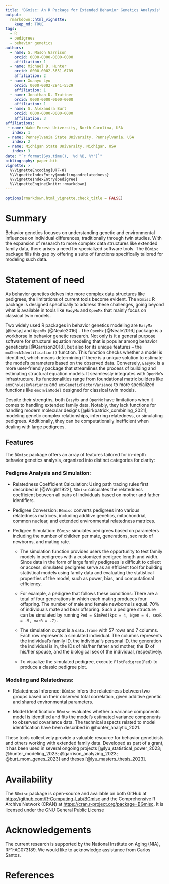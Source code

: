 ```yaml
---
title: 'BGmisc: An R Package for Extended Behavior Genetics Analysis'
output:
  rmarkdown::html_vignette:
    keep_md: TRUE
tags:
  - R
  - pedigrees
  - behavior genetics
authors:
  - name: S. Mason Garrison
    orcid: 0000-0000-0000-0000
    affiliation: 1
  - name: Michael D. Hunter
    orcid: 0000-0002-3651-6709
    affiliation: 2
  - name: Xuanyu Lyu
    orcid: 0000-0002-2841-5529
    affiliation: 1
  - name: Jonathan D. Trattner
    orcid: 0000-0000-0000-0000
    affiliation: 1  
  - name: S. Alexandra Burt
    orcid: 0000-0000-0000-0000
    affiliation: 3
affiliations:
 - name: Wake Forest University, North Carolina, USA
   index: 1
 - name: Pennsylvania State University, Pennsylvania, USA
   index: 2
 - name: Michigan State University, Michigan, USA
   index: 3
date: "`r format(Sys.time(), '%d %B, %Y')`"
bibliography: paper.bib
vignette: >
  %\VignetteEncoding{UTF-8}
  %\VignetteIndexEntry{modelingandrelatedness}
  %\VignetteIndexEntry{pedigree}
  %\VignetteEngine{knitr::rmarkdown}
---
```


```r
options(rmarkdown.html_vignette.check_title = FALSE)
```

```{=html}
<!--Guidance 
JOSS welcomes submissions from broadly diverse research areas. For this reason, we require that authors include in the paper some sentences that explain the software functionality and domain of use to a non-specialist reader. We also require that authors explain the research applications of the software. The paper should be between 250-1000 words. Authors submitting papers significantly longer than 1000 words may be asked to reduce the length of their paper.
Your paper should include:

A list of the authors of the software and their affiliations, using the correct format (see the example below).
A summary describing the high-level functionality and purpose of the software for a diverse, non-specialist audience.
A Statement of need section that clearly illustrates the research purpose of the software and places it in the context of related work.
A list of key references, including to other software addressing related needs. Note that the references should include full names of venues, e.g., journals and conferences, not abbreviations only understood in the context of a specific discipline.
Mention (if applicable) a representative set of past or ongoing research projects using the software and recent scholarly publications enabled by it.
Acknowledgment of any financial support.
-->
```
# Summary

<!-- > A summary describing the high-level functionality and purpose of the software for a diverse, non-specialist audience. -->

Behavior genetics focuses on understanding genetic and environmental influences on individual differences, traditionally through twin studies. With the expansion of research to more complex data structures like extended family data, there arises a need for specialized software tools. The `BGmisc` package fills this gap by offering a suite of functions specifically tailored for modeling such data.

# Statement of need

<!-- A Statement of need section that clearly illustrates the research purpose of the software and places it in the context of related work. -->

As behavior genetics delves into more complex data structures like pedigrees, the limitations of current tools become evident. The `BGmisc` R package is designed specifically to address these challenges, going beyond what is available in tools like `EasyMx` and `OpenMx` that mainly focus on classical twin models.

Two widely used R packages in behavior genetics modeling are `EasyMx` [@easy] and `OpenMx` [@Neale2016] . The `OpenMx` [@Neale2016] package is a workhorse in behavior genetic research. Not only is it a general purpose software for structural equation modeling that is popular among behavior geneticists [@Garrison2018], but also for its unique features -- the `mxCheckIdentification()` function. This function checks whether a model is identified, which means determining if there is a unique solution to estimate the model's parameters based on the observed data. Conversely, `EasyMx` is a more user-friendly package that streamlines the process of building and estimating structural equation models. It seamlessly integrates with `OpenMx`'s infrastructure. Its functionalities range from foundational matrix builders like `emxCholeskyVariance` and `emxGeneticFactorVariance` to more specialized functions like `emxTwinModel` designed for classical twin models.

Despite their strengths, both `EasyMx` and `OpenMx` have limitations when it comes to handling extended family data. Notably, they lack functions for handling modern molecular designs [@kirkpatrick_combining_2021], modeling genetic complex relationships, inferring relatedness, or simulating pedigrees. Additionally, they can be computationally inefficient when dealing with large pedigrees.

## Features

The `BGmisc` package offers an array of features tailored for in-depth behavior genetics analysis, organized into distinct categories for clarity:

### Pedigree Analysis and Simulation:

-   Relatedness Coefficient Calculation: Using path tracing rules first described in [@Wright1922], `BGmisc` calculates the relatedness coefficient between all pairs of individuals based on mother and father identifiers.

-   Pedigree Conversion: `BGmisc` converts pedigrees into various relatedness matrices, including additive genetics, mitochondrial, common nuclear, and extended environmental relatedness matrices.

-   Pedigree Simulation: `BGmisc` simulates pedigrees based on parameters including the number of children per mate, generations, sex ratio of newborns, and mating rate.

    -   The simulation function provides users the opportunity to test family models in pedigrees with a customized pedigree length and width. Since data in the form of large family pedigrees is difficult to collect or access, simulated pedigrees serve as an efficient tool for building statistical models using family data and evaluating the statistical properties of the model, such as power, bias, and computational efficiency.

    -   For example, a pedigree that follows these conditions: There are a total of four generations in which each mating produces four offspring. The number of male and female newborns is equal. 70% of individuals mate and bear offspring. Such a pedigree structure can be simulated by running `Ped = SimPed(kpc = 4, Ngen = 4, sexR = .5, marR = .7)`.

    -   The simulation output is a `data.frame` with 57 rows and 7 columns. Each row represents a simulated individual. The columns represents the individual's family ID, the individual's personal ID, the generation the individual is in, the IDs of his/her father and mother, the ID of his/her spouse, and the biological sex of the individual, respectively.

    -   To visualize the simulated pedigree, execute `PlotPedigree(Ped)` to produce a classic pedigree plot.

### Modeling and Relatedness:

-   Relatedness Inference: `BGmisc` infers the relatedness between two groups based on their observed total correlation, given additive genetic and shared environmental parameters.

-   Model Identification: `BGmisc` evaluates whether a variance components model is identified and fits the model's estimated variance components to observed covariance data. The technical aspects related to model identification have been described in @hunter_analytic_2021.

<!-- Mention (if applicable) a representative set of past or ongoing research projects using the software and recent scholarly publications enabled by it.-->

These tools collectively provide a valuable resource for behavior geneticists and others working with extended family data. Developed as part of a grant, it has been used in several ongoing projects [@lyu_statistical_power_2023; @hunter_modeling_2023; @garrison_analyzing_2023; @burt_mom_genes_2023] and theses [@lyu_masters_thesis_2023].

# Availability

The `BGmisc` package is open-source and available on both GitHub at <https://github.com/R-Computing-Lab/BGmisc> and the Comprehensive R Archive Network (CRAN) at <https://cran.r-project.org/package=BGmisc>. It is licensed under the GNU General Public License

# Acknowledgements

The current research is supported by the National Institute on Aging (NIA), RF1-AG073189. We would like to acknowledge assistance from Carlos Santos.

# References
